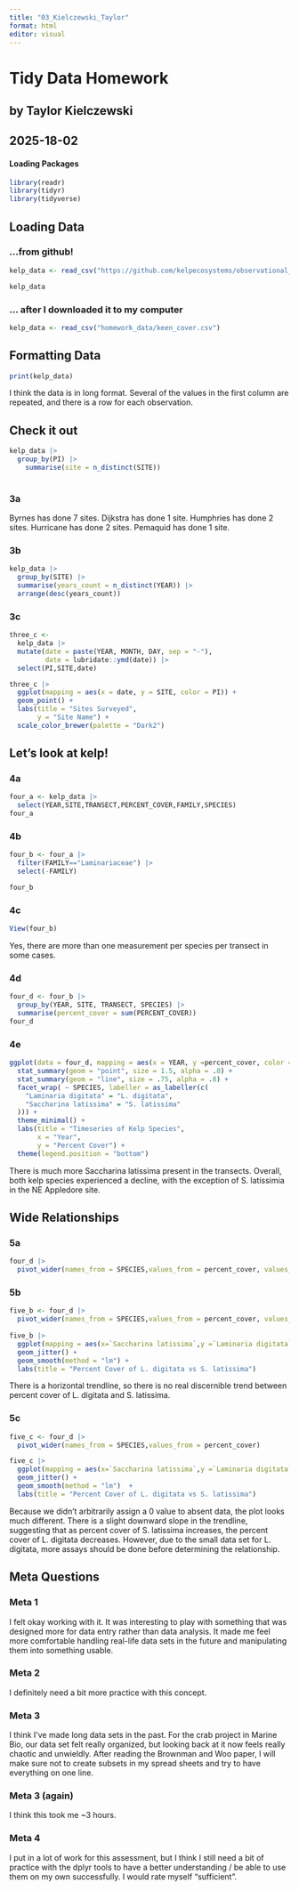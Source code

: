 ```yaml
---
title: "03_Kielczewski_Taylor"
format: html
editor: visual
---
```


# Tidy Data Homework

## by Taylor Kielczewski

## 2025-18-02

#### Loading Packages

```r
library(readr)
library(tidyr)
library(tidyverse)
```

## Loading Data

### ...from github!

```r
kelp_data <- read_csv("https://github.com/kelpecosystems/observational_data/blob/master/cleaned_data/keen_cover.csv?raw=true")

kelp_data
```

### ... after I downloaded it to my computer

```r
kelp_data <- read_csv("homework_data/keen_cover.csv")

```

## Formatting Data

```r
print(kelp_data)

```

I think the data is in long format. Several of the values in the first column are repeated, and there is a row for each observation.

## Check it out

```r
kelp_data |> 
  group_by(PI) |> 
    summarise(site = n_distinct(SITE))
  
```

### 3a

Byrnes has done 7 sites. Dijkstra has done 1 site. Humphries has done 2 sites. Hurricane has done 2 sites. Pemaquid has done 1 site.

### 3b

```r
kelp_data |> 
  group_by(SITE) |> 
  summarise(years_count = n_distinct(YEAR)) |> 
  arrange(desc(years_count))
```

### 3c

```r
three_c <- 
  kelp_data |> 
  mutate(date = paste(YEAR, MONTH, DAY, sep = "-"),
         date = lubridate::ymd(date)) |> 
  select(PI,SITE,date)

three_c |> 
  ggplot(mapping = aes(x = date, y = SITE, color = PI)) +
  geom_point() +
  labs(title = "Sites Surveyed", 
       y = "Site Name") + 
  scale_color_brewer(palette = "Dark2")
```

## Let's look at kelp!

### 4a

```r
four_a <- kelp_data |> 
  select(YEAR,SITE,TRANSECT,PERCENT_COVER,FAMILY,SPECIES)
four_a

```

### 4b

```r
four_b <- four_a |> 
  filter(FAMILY=="Laminariaceae") |> 
  select(-FAMILY)

four_b
```

### 4c

```r
View(four_b)
```

Yes, there are more than one measurement per species per transect in some cases.

### 4d

```r
four_d <- four_b |> 
  group_by(YEAR, SITE, TRANSECT, SPECIES) |> 
  summarise(percent_cover = sum(PERCENT_COVER))
four_d
```

### 4e

```r
ggplot(data = four_d, mapping = aes(x = YEAR, y =percent_cover, color = SITE))+
  stat_summary(geom = "point", size = 1.5, alpha = .8) +
  stat_summary(geom = "line", size = .75, alpha = .8) +
  facet_wrap( ~ SPECIES, labeller = as_labeller(c(
    "Laminaria digitata" = "L. digitata", 
    "Saccharina latissima" = "S. latissima"
  ))) + 
  theme_minimal() +
  labs(title = "Timeseries of Kelp Species",
       x = "Year",
       y = "Percent Cover") +
  theme(legend.position = "bottom")

```

There is much more Saccharina latissima present in the transects. Overall, both kelp species experienced a decline, with the exception of S. latissimia in the NE Appledore site.

## Wide Relationships

### 5a

```r
four_d |> 
  pivot_wider(names_from = SPECIES,values_from = percent_cover, values_fill = 0)
```

### 5b

```r
five_b <- four_d |> 
  pivot_wider(names_from = SPECIES,values_from = percent_cover, values_fill = 0)
 
five_b |> 
  ggplot(mapping = aes(x=`Saccharina latissima`,y =`Laminaria digitata`)) +
  geom_jitter() +
  geom_smooth(method = "lm") +
  labs(title = "Percent Cover of L. digitata vs S. latissima")
```

There is a horizontal trendline, so there is no real discernible trend between percent cover of L. digitata and S. latissima.

### 5c

```r

five_c <- four_d |> 
  pivot_wider(names_from = SPECIES,values_from = percent_cover) 

five_c |> 
  ggplot(mapping = aes(x=`Saccharina latissima`,y =`Laminaria digitata`)) +
  geom_jitter() +
  geom_smooth(method = "lm")  +
  labs(title = "Percent Cover of L. digitata vs S. latissima")
```

Because we didn't arbitrarily assign a 0 value to absent data, the plot looks much different. There is a slight downward slope in the trendline, suggesting that as percent cover of S. latissima increases, the percent cover of L. digitata decreases. However, due to the small data set for L. digitata, more assays should be done before determining the relationship.

## Meta Questions

### Meta 1

I felt okay working with it. It was interesting to play with something that was designed more for data entry rather than data analysis. It made me feel more comfortable handling real-life data sets in the future and manipulating them into something usable.

### Meta 2

I definitely need a bit more practice with this concept.

### Meta 3

I think I've made long data sets in the past. For the crab project in Marine Bio, our data set felt really organized, but looking back at it now feels really chaotic and unwieldly. After reading the Brownman and Woo paper, I will make sure not to create subsets in my spread sheets and try to have everything on one line.

### Meta 3 (again)

I think this took me \~3 hours.

### Meta 4

I put in a lot of work for this assessment, but I think I still need a bit of practice with the dplyr tools to have a better understanding / be able to use them on my own successfully. I would rate myself "sufficient".
